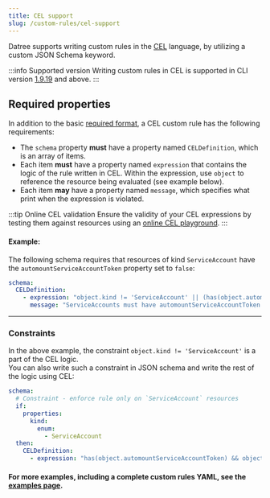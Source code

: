 ```yaml
---
title: CEL support
slug: /custom-rules/cel-support
---
```


Datree supports writing custom rules in the [CEL](https://github.com/google/cel-spec) language, by utilizing a custom JSON Schema keyword.

:::info Supported version
Writing custom rules in CEL is supported in CLI version [1.9.19](https://github.com/datreeio/datree/releases/tag/1.9.19) and above.
:::

## Required properties

In addition to the basic [required format](/custom-rules/custom-rules-overview#rule-format), a CEL custom rule has the following requirements:

- The `schema` property **must** have a property named `CELDefinition`, which is an array of items.
- Each item **must** have a property named `expression` that contains the logic of the rule written in CEL. Within the expression, use `object` to reference the resource being evaluated (see example below).
- Each item **may** have a property named `message`, which specifies what print when the expression is violated.

:::tip Online CEL validation
Ensure the validity of your CEL expressions by testing them against resources using an [online CEL playground](https://playcel.undistro.io/).
:::

#### Example:

The following schema requires that resources of kind `ServiceAccount` have the `automountServiceAccountToken` property set to `false`:  

```yaml
schema:
  CELDefinition:
    - expression: "object.kind != 'ServiceAccount' || (has(object.automountServiceAccountToken) && object.automountServiceAccountToken == false)"
      message: "ServiceAccounts must have automountServiceAccountToken set to false" # `message` is optional
```

---

### Constraints

In the above example, the constraint `object.kind != 'ServiceAccount'` is a part of the CEL logic.  
You can also write such a constraint in JSON schema and write the rest of the logic using CEL:

```yaml
schema:
  # Constraint - enforce rule only on `ServiceAccount` resources
  if:
    properties:
      kind:
        enum:
          - ServiceAccount
  then:
    CELDefinition:
      - expression: "has(object.automountServiceAccountToken) && object.automountServiceAccountToken == false"
```

#### For more examples, including a complete custom rules YAML, see the [examples page](/custom-rules/examples).
